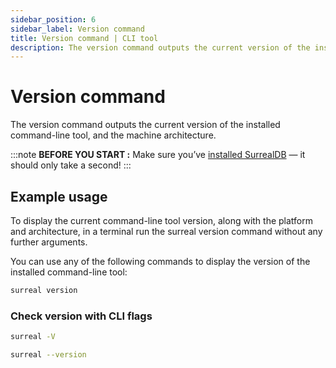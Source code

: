 ```yaml
---
sidebar_position: 6
sidebar_label: Version command
title: Version command | CLI tool
description: The version command outputs the current version of the installed command-line tool, and the machine architecture.
---
```


# Version command

The version command outputs the current version of the installed command-line tool, and the machine architecture.

:::note
__BEFORE YOU START :__ Make sure you’ve [installed SurrealDB](/docs/surrealdb/2.x/installation) — it should only take a second!
:::

## Example usage

To display the current command-line tool version, along with the platform and architecture, in a terminal run the surreal version command without any further arguments.

You can use any of the following commands to display the version of the installed command-line tool:

```bash
surreal version
```
### Check version with CLI flags

<Since v="v1.2.0" />

```bash
surreal -V
```

```bash
surreal --version
```
